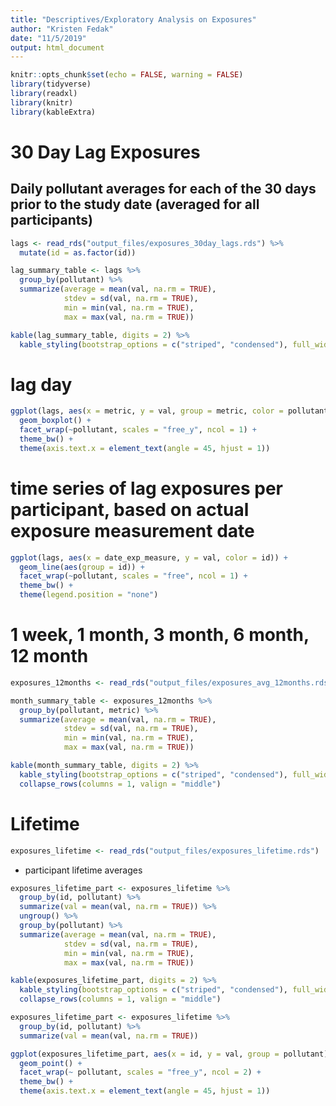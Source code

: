 ```yaml
---
title: "Descriptives/Exploratory Analysis on Exposures"
author: "Kristen Fedak"
date: "11/5/2019"
output: html_document
---
```


```r
knitr::opts_chunk$set(echo = FALSE, warning = FALSE)
library(tidyverse)
library(readxl)
library(knitr)
library(kableExtra)
```

# 30 Day Lag Exposures

## Daily pollutant averages for each of the 30 days prior to the study date (averaged for all participants)

```r
lags <- read_rds("output_files/exposures_30day_lags.rds") %>%
  mutate(id = as.factor(id))
```

```r
lag_summary_table <- lags %>%
  group_by(pollutant) %>%
  summarize(average = mean(val, na.rm = TRUE),
            stdev = sd(val, na.rm = TRUE),
            min = min(val, na.rm = TRUE),
            max = max(val, na.rm = TRUE))

kable(lag_summary_table, digits = 2) %>% 
  kable_styling(bootstrap_options = c("striped", "condensed"), full_width = F) 
```

# lag day

```r
ggplot(lags, aes(x = metric, y = val, group = metric, color = pollutant)) +
  geom_boxplot() +
  facet_wrap(~pollutant, scales = "free_y", ncol = 1) +
  theme_bw() +
  theme(axis.text.x = element_text(angle = 45, hjust = 1))
```

# time series of lag exposures per participant, based on actual exposure measurement date

```r
ggplot(lags, aes(x = date_exp_measure, y = val, color = id)) +
  geom_line(aes(group = id)) +
  facet_wrap(~pollutant, scales = "free", ncol = 1) +
  theme_bw() +
  theme(legend.position = "none")
```

# 1 week, 1 month, 3 month, 6 month, 12 month

```r
exposures_12months <- read_rds("output_files/exposures_avg_12months.rds")
```

```r
month_summary_table <- exposures_12months %>%
  group_by(pollutant, metric) %>%
  summarize(average = mean(val, na.rm = TRUE),
            stdev = sd(val, na.rm = TRUE),
            min = min(val, na.rm = TRUE),
            max = max(val, na.rm = TRUE))

kable(month_summary_table, digits = 2) %>% 
  kable_styling(bootstrap_options = c("striped", "condensed"), full_width = F) %>%
  collapse_rows(columns = 1, valign = "middle")
```

# Lifetime

```r
exposures_lifetime <- read_rds("output_files/exposures_lifetime.rds")
```

* participant lifetime averages

```r
exposures_lifetime_part <- exposures_lifetime %>%
  group_by(id, pollutant) %>%
  summarize(val = mean(val, na.rm = TRUE)) %>%
  ungroup() %>%
  group_by(pollutant) %>%
  summarize(average = mean(val, na.rm = TRUE),
            stdev = sd(val, na.rm = TRUE),
            min = min(val, na.rm = TRUE),
            max = max(val, na.rm = TRUE))

kable(exposures_lifetime_part, digits = 2) %>% 
  kable_styling(bootstrap_options = c("striped", "condensed"), full_width = F) %>%
  collapse_rows(columns = 1, valign = "middle")
```

```r
exposures_lifetime_part <- exposures_lifetime %>%
  group_by(id, pollutant) %>%
  summarize(val = mean(val, na.rm = TRUE)) 
```

```r
ggplot(exposures_lifetime_part, aes(x = id, y = val, group = pollutant)) +
  geom_point() +
  facet_wrap(~ pollutant, scales = "free_y", ncol = 2) +
  theme_bw() +
  theme(axis.text.x = element_text(angle = 45, hjust = 1))
```





